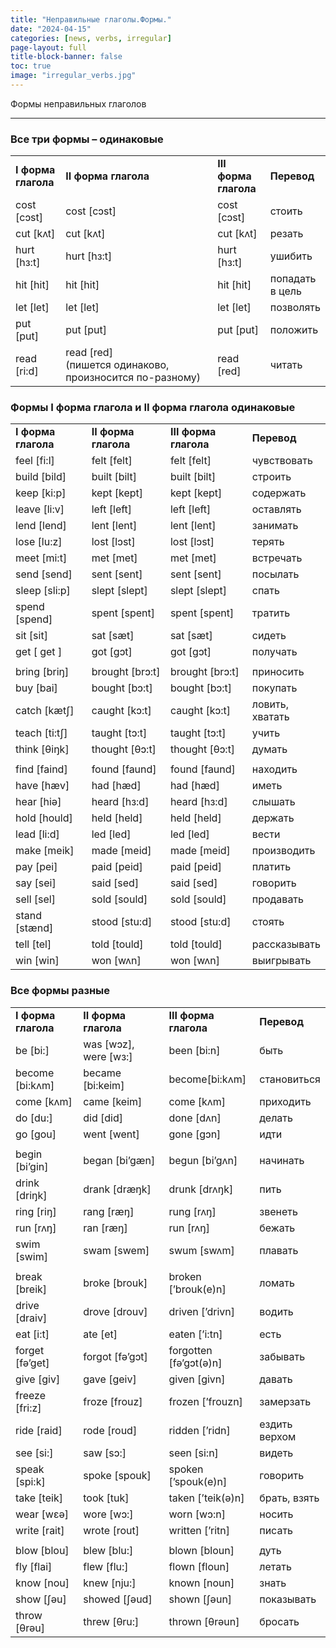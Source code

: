 ```yaml
---
title: "Неправильные глаголы.Формы."
date: "2024-04-15"
categories: [news, verbs, irregular]
page-layout: full
title-block-banner: false
toc: true
image: "irregular_verbs.jpg"
---
```


Формы неправильных глаголов

------------------------------------------------------------------------

### Все три формы – одинаковые

|                     |                                                                   |                       |                 |
|---------------------|-------------------------------------------------------------------|-----------------------|-----------------|
| **I форма глагола** | **II форма глагола**                                              | **III форма глагола** | **Перевод**     |
| cost \[cɔst\]       | cost \[cɔst\]                                                     | cost \[cɔst\]         | стоить          |
| cut \[kʌt\]         | cut \[kʌt\]                                                       | cut \[kʌt\]           | резать          |
| hurt \[hз:t\]       | hurt \[hз:t\]                                                     | hurt \[hз:t\]         | ушибить         |
| hit \[hit\]         | hit \[hit\]                                                       | hit \[hit\]           | попадать в цель |
| let \[let\]         | let \[let\]                                                       | let \[let\]           | позволять       |
| put \[put\]         | put \[put\]                                                       | put \[put\]           | положить        |
| read \[ri:d\]       | read \[red\] <br>(пишется одинаково, <br>произносится по-разному) | read \[red\]          | читать          |

### Формы I форма глагола и II форма глагола одинаковые

|                     |                      |                       |                 |
|---------------------|----------------------|-----------------------|-----------------|
| **I форма глагола** | **II форма глагола** | **III форма глагола** | **Перевод**     |
| feel \[fi:l\]       | felt \[felt\]        | felt \[felt\]         | чувствовать     |
| build \[bild\]      | built \[bilt\]       | built \[bilt\]        | строить         |
| keep \[ki:p\]       | kept \[kept\]        | kept \[kept\]         | содержать       |
| leave \[li:v\]      | left \[left\]        | left \[left\]         | оставлять       |
| lend \[lend\]       | lent \[lent\]        | lent \[lent\]         | занимать        |
| lose \[lu:z\]       | lost \[lɔst\]        | lost \[lɔst\]         | терять          |
| meet \[mi:t\]       | met \[met\]          | met \[met\]           | встречать       |
| send \[send\]       | sent \[sent\]        | sent \[sent\]         | посылать        |
| sleep \[sli:p\]     | slept \[slept\]      | slept \[slept\]       | спать           |
| spend \[spend\]     | spent \[spent\]      | spent \[spent\]       | тратить         |
| sit \[sit\]         | sat \[sæt\]          | sat \[sæt\]           | сидеть          |
| get \[ get \]       | got \[gɔt\]          | got \[gɔt\]           | получать        |
|                     |                      |                       |                 |
| bring \[briŋ\]      | brought \[brɔ:t\]    | brought \[brɔ:t\]     | приносить       |
| buy \[bai\]         | bought \[bɔ:t\]      | bought \[bɔ:t\]       | покупать        |
| catch \[kætʃ\]      | caught \[kɔ:t\]      | caught \[kɔ:t\]       | ловить, хватать |
| teach \[ti:tʃ\]     | taught \[tɔ:t\]      | taught \[tɔ:t\]       | учить           |
| think \[θiŋk\]      | thought \[θɔ:t\]     | thought \[θɔ:t\]      | думать          |
|                     |                      |                       |                 |
| find \[faind\]      | found \[faund\]      | found \[faund\]       | находить        |
| have \[hæv\]        | had \[hæd\]          | had \[hæd\]           | иметь           |
| hear \[hiə\]        | heard \[hз:d\]       | heard \[hз:d\]        | слышать         |
| hold \[hould\]      | held \[held\]        | held \[held\]         | держать         |
| lead \[li:d\]       | led \[led\]          | led \[led\]           | вести           |
| make \[meik\]       | made \[meid\]        | made \[meid\]         | производить     |
| pay \[pei\]         | paid \[peid\]        | paid \[peid\]         | платить         |
| say \[sei\]         | said \[sed\]         | said \[sed\]          | говорить        |
| sell \[sel\]        | sold \[sould\]       | sold \[sould\]        | продавать       |
| stand \[stænd\]     | stood \[stu:d\]      | stood \[stu:d\]       | стоять          |
| tell \[tel\]        | told \[tould\]       | told \[tould\]        | рассказывать    |
| win \[win\]         | won \[wʌn\]          | won \[wʌn\]           | выигрывать      |

### Все формы разные

|                     |                           |                          |               |
|---------------------|---------------------------|--------------------------|---------------|
| **I форма глагола** | **II форма глагола**      | **III форма глагола**    | **Перевод**   |
| be \[bi:\]          | was \[wɔz\], were \[wз:\] | been \[bi:n\]            | быть          |
| become \[bi:kʌm\]   | became \[bi:keim\]        | become\[bi:kʌm\]         | становиться   |
| come \[kʌm\]        | came \[keim\]             | come \[kʌm\]             | приходить     |
| do \[du:\]          | did \[did\]               | done \[dʌn\]             | делать        |
| go \[gou\]          | went \[went\]             | gone \[gɔn\]             | идти          |
|                     |                           |                          |               |
| begin \[bi’gin\]    | began \[bi’gæn\]          | begun \[bi’gʌn\]         | начинать      |
| drink \[driŋk\]     | drank \[dræŋk\]           | drunk \[drʌŋk\]          | пить          |
| ring \[riŋ\]        | rang \[ræŋ\]              | rung \[rʌŋ\]             | звенеть       |
| run \[rʌŋ\]         | ran \[ræŋ\]               | run \[rʌŋ\]              | бежать        |
| swim \[swim\]       | swam \[swem\]             | swum \[swʌm\]            | плавать       |
|                     |                           |                          |               |
| break \[breik\]     | broke \[brouk\]           | broken \[‘brouk(e)n\]    | ломать        |
| drive \[draiv\]     | drove \[drouv\]           | driven \[‘drivn\]        | водить        |
| eat \[i:t\]         | ate \[et\]                | eaten \[‘i:tn\]          | есть          |
| forget \[fə’get\]   | forgot \[fə’gɔt\]         | forgotten \[fə’gɔt(ə)n\] | забывать      |
| give \[giv\]        | gave \[geiv\]             | given \[givn\]           | давать        |
| freeze \[fri:z\]    | froze \[frouz\]           | frozen \[‘frouzn\]       | замерзать     |
| ride \[raid\]       | rode \[roud\]             | ridden \[‘ridn\]         | ездить верхом |
| see \[si:\]         | saw \[sɔ:\]               | seen \[si:n\]            | видеть        |
| speak \[spi:k\]     | spoke \[spouk\]           | spoken \[‘spouk(e)n\]    | говорить      |
| take \[teik\]       | took \[tuk\]              | taken \[‘teik(ə)n\]      | брать, взять  |
| wear \[wɛə\]        | wore \[wɔ:\]              | worn \[wɔ:n\]            | носить        |
| write \[rait\]      | wrote \[rout\]            | written \[‘ritn\]        | писать        |
|                     |                           |                          |               |
| blow \[blou\]       | blew \[blu:\]             | blown \[bloun\]          | дуть          |
| fly \[flai\]        | flew \[flu:\]             | flown \[floun\]          | летать        |
| know \[nou\]        | knew \[nju:\]             | known \[noun\]           | знать         |
| show \[ʃəu\]        | showed \[ʃəud\]           | shown \[ʃəun\]           | показывать    |
| throw \[θrəu\]      | threw \[θru:\]            | thrown \[θrəun\]         | бросать       |
